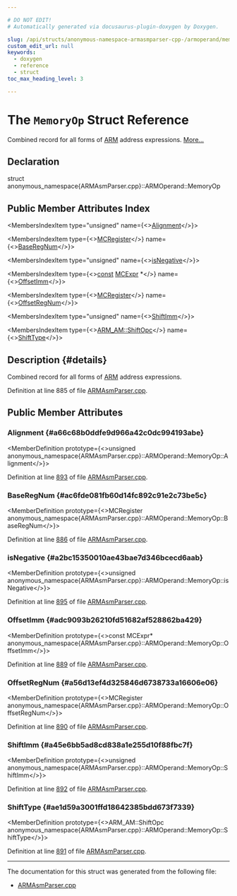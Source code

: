 ```yaml
---

# DO NOT EDIT!
# Automatically generated via docusaurus-plugin-doxygen by Doxygen.

slug: /api/structs/anonymous-namespace-armasmparser-cpp-/armoperand/memoryop
custom_edit_url: null
keywords:
  - doxygen
  - reference
  - struct
toc_max_heading_level: 3

---
```





# The `MemoryOp` Struct Reference

<DoxygenPage pluginConfig={pluginConfig}>

Combined record for all forms of <a href="/docs/api/namespaces/llvm/arm">ARM</a> address expressions. <a href="#details">More...</a>

## Declaration

<CodeBlock>struct anonymous_namespace{ARMAsmParser.cpp}::ARMOperand::MemoryOp</CodeBlock>

## Public Member Attributes Index

<MembersIndex>

<MembersIndexItem
  type="unsigned"
  name={<><a href="#a66c68b0ddfe9d966a42c0dc994193abe">Alignment</a></>}>
</MembersIndexItem>

<MembersIndexItem
  type={<><a href="/docs/api/classes/llvm/mcregister">MCRegister</a></>}
  name={<><a href="#ac6fde081fb60d14fc892c91e2c73be5c">BaseRegNum</a></>}>
</MembersIndexItem>

<MembersIndexItem
  type="unsigned"
  name={<><a href="#a2bc15350010ae43bae7d346bcecd6aab">isNegative</a></>}>
</MembersIndexItem>

<MembersIndexItem
  type={<><a href="/docs/api/files/lib/lib/target/lib/target/aarch64/aarch64promoteconstant-cpp/#a90f8350fecae261c25be85d38b451bff">const</a> <a href="/docs/api/classes/llvm/mcexpr">MCExpr</a> &#42;</>}
  name={<><a href="#adc9093b26210fd51682af528862ba429">OffsetImm</a></>}>
</MembersIndexItem>

<MembersIndexItem
  type={<><a href="/docs/api/classes/llvm/mcregister">MCRegister</a></>}
  name={<><a href="#a56d13ef4d325846d6738733a16606e06">OffsetRegNum</a></>}>
</MembersIndexItem>

<MembersIndexItem
  type="unsigned"
  name={<><a href="#a45e6bb5ad8cd838a1e255d10f88fbc7f">ShiftImm</a></>}>
</MembersIndexItem>

<MembersIndexItem
  type={<><a href="/docs/api/namespaces/llvm/arm-am/#a76f5f9f36bbd9f03c844c5b565f239ef">ARM&#95;AM::ShiftOpc</a></>}
  name={<><a href="#ae1d59a3001ffd18642385bdd673f7339">ShiftType</a></>}>
</MembersIndexItem>

</MembersIndex>

## Description {#details}

Combined record for all forms of <a href="/docs/api/namespaces/llvm/arm">ARM</a> address expressions.

Definition at line 885 of file <a href="/docs/api/files/lib/lib/target/lib/target/arm/lib/target/arm/asmparser/armasmparser-cpp">ARMAsmParser.cpp</a>.

<SectionDefinition>

## Public Member Attributes

### Alignment {#a66c68b0ddfe9d966a42c0dc994193abe}

<MemberDefinition
  prototype={<>unsigned anonymous&#95;namespace&#123;ARMAsmParser.cpp&#125;::ARMOperand::MemoryOp::Alignment</>}>

Definition at line <a href="/docs/api/files/lib/lib/target/lib/target/arm/lib/target/arm/asmparser/armasmparser-cpp/#l00893">893</a> of file <a href="/docs/api/files/lib/lib/target/lib/target/arm/lib/target/arm/asmparser/armasmparser-cpp">ARMAsmParser.cpp</a>.
</MemberDefinition>

### BaseRegNum {#ac6fde081fb60d14fc892c91e2c73be5c}

<MemberDefinition
  prototype={<>MCRegister anonymous&#95;namespace&#123;ARMAsmParser.cpp&#125;::ARMOperand::MemoryOp::BaseRegNum</>}>

Definition at line <a href="/docs/api/files/lib/lib/target/lib/target/arm/lib/target/arm/asmparser/armasmparser-cpp/#l00886">886</a> of file <a href="/docs/api/files/lib/lib/target/lib/target/arm/lib/target/arm/asmparser/armasmparser-cpp">ARMAsmParser.cpp</a>.
</MemberDefinition>

### isNegative {#a2bc15350010ae43bae7d346bcecd6aab}

<MemberDefinition
  prototype={<>unsigned anonymous&#95;namespace&#123;ARMAsmParser.cpp&#125;::ARMOperand::MemoryOp::isNegative</>}>

Definition at line <a href="/docs/api/files/lib/lib/target/lib/target/arm/lib/target/arm/asmparser/armasmparser-cpp/#l00895">895</a> of file <a href="/docs/api/files/lib/lib/target/lib/target/arm/lib/target/arm/asmparser/armasmparser-cpp">ARMAsmParser.cpp</a>.
</MemberDefinition>

### OffsetImm {#adc9093b26210fd51682af528862ba429}

<MemberDefinition
  prototype={<>const MCExpr&#42; anonymous&#95;namespace&#123;ARMAsmParser.cpp&#125;::ARMOperand::MemoryOp::OffsetImm</>}>

Definition at line <a href="/docs/api/files/lib/lib/target/lib/target/arm/lib/target/arm/asmparser/armasmparser-cpp/#l00889">889</a> of file <a href="/docs/api/files/lib/lib/target/lib/target/arm/lib/target/arm/asmparser/armasmparser-cpp">ARMAsmParser.cpp</a>.
</MemberDefinition>

### OffsetRegNum {#a56d13ef4d325846d6738733a16606e06}

<MemberDefinition
  prototype={<>MCRegister anonymous&#95;namespace&#123;ARMAsmParser.cpp&#125;::ARMOperand::MemoryOp::OffsetRegNum</>}>

Definition at line <a href="/docs/api/files/lib/lib/target/lib/target/arm/lib/target/arm/asmparser/armasmparser-cpp/#l00890">890</a> of file <a href="/docs/api/files/lib/lib/target/lib/target/arm/lib/target/arm/asmparser/armasmparser-cpp">ARMAsmParser.cpp</a>.
</MemberDefinition>

### ShiftImm {#a45e6bb5ad8cd838a1e255d10f88fbc7f}

<MemberDefinition
  prototype={<>unsigned anonymous&#95;namespace&#123;ARMAsmParser.cpp&#125;::ARMOperand::MemoryOp::ShiftImm</>}>

Definition at line <a href="/docs/api/files/lib/lib/target/lib/target/arm/lib/target/arm/asmparser/armasmparser-cpp/#l00892">892</a> of file <a href="/docs/api/files/lib/lib/target/lib/target/arm/lib/target/arm/asmparser/armasmparser-cpp">ARMAsmParser.cpp</a>.
</MemberDefinition>

### ShiftType {#ae1d59a3001ffd18642385bdd673f7339}

<MemberDefinition
  prototype={<>ARM&#95;AM::ShiftOpc anonymous&#95;namespace&#123;ARMAsmParser.cpp&#125;::ARMOperand::MemoryOp::ShiftType</>}>

Definition at line <a href="/docs/api/files/lib/lib/target/lib/target/arm/lib/target/arm/asmparser/armasmparser-cpp/#l00891">891</a> of file <a href="/docs/api/files/lib/lib/target/lib/target/arm/lib/target/arm/asmparser/armasmparser-cpp">ARMAsmParser.cpp</a>.
</MemberDefinition>

</SectionDefinition>

<hr/>

The documentation for this struct was generated from the following file:

<ul>
<li><a href="/docs/api/files/lib/lib/target/lib/target/arm/lib/target/arm/asmparser/armasmparser-cpp">ARMAsmParser.cpp</a></li>
</ul>

</DoxygenPage>

